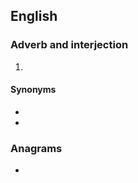 ==English==

===Adverb and interjection===
{{en-adv}}

# {{eye dialect of|en|certainly|from=NYC}}

====Synonyms====
* {{l|en|certainly}}
* {{l|en|for sure}}

===Anagrams===
* {{anagrams|en|a=eilnosty|lyonsite|toy lines|toylines}}